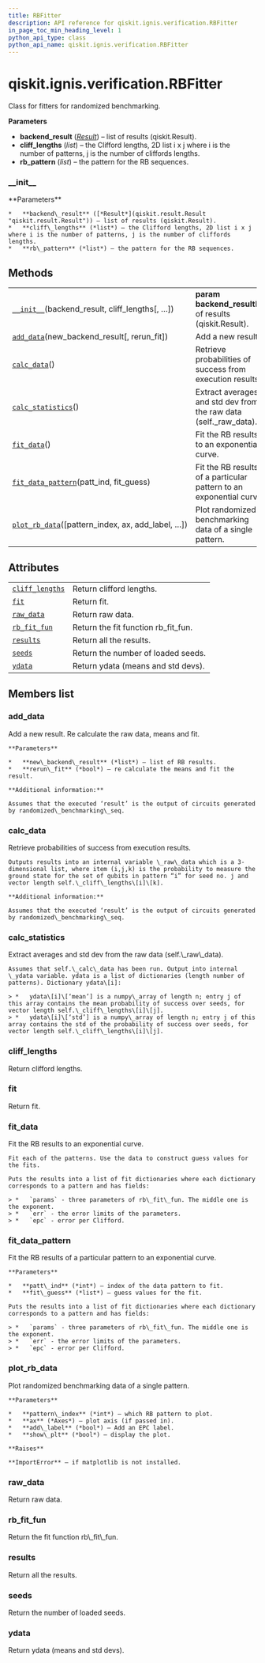 ```yaml
---
title: RBFitter
description: API reference for qiskit.ignis.verification.RBFitter
in_page_toc_min_heading_level: 1
python_api_type: class
python_api_name: qiskit.ignis.verification.RBFitter
---
```


<span id="qiskit-ignis-verification-rbfitter" />

# qiskit.ignis.verification.RBFitter

<Class id="qiskit.ignis.verification.RBFitter" isDedicatedPage={true} github="https://github.com/qiskit-community/qiskit-ignis/tree/stable/0.5/qiskit/ignis/verification/randomized_benchmarking/fitters.py" signature="RBFitter(backend_result, cliff_lengths, rb_pattern=None)" modifiers="class">
  Class for fitters for randomized benchmarking.

  **Parameters**

  *   **backend\_result** ([*Result*](qiskit.result.Result "qiskit.result.Result")) – list of results (qiskit.Result).
  *   **cliff\_lengths** (*list*) – the Clifford lengths, 2D list i x j where i is the number of patterns, j is the number of cliffords lengths.
  *   **rb\_pattern** (*list*) – the pattern for the RB sequences.

  ### \_\_init\_\_

  <Function id="qiskit.ignis.verification.RBFitter.__init__" signature="__init__(backend_result, cliff_lengths, rb_pattern=None)">
    **Parameters**

    *   **backend\_result** ([*Result*](qiskit.result.Result "qiskit.result.Result")) – list of results (qiskit.Result).
    *   **cliff\_lengths** (*list*) – the Clifford lengths, 2D list i x j where i is the number of patterns, j is the number of cliffords lengths.
    *   **rb\_pattern** (*list*) – the pattern for the RB sequences.
  </Function>

  ## Methods

  |                                                                                                                                                            |                                                                     |
  | ---------------------------------------------------------------------------------------------------------------------------------------------------------- | ------------------------------------------------------------------- |
  | [`__init__`](#qiskit.ignis.verification.RBFitter.__init__ "qiskit.ignis.verification.RBFitter.__init__")(backend\_result, cliff\_lengths\[, …])            | **param backend\_result**list of results (qiskit.Result).           |
  | [`add_data`](#qiskit.ignis.verification.RBFitter.add_data "qiskit.ignis.verification.RBFitter.add_data")(new\_backend\_result\[, rerun\_fit])              | Add a new result.                                                   |
  | [`calc_data`](#qiskit.ignis.verification.RBFitter.calc_data "qiskit.ignis.verification.RBFitter.calc_data")()                                              | Retrieve probabilities of success from execution results.           |
  | [`calc_statistics`](#qiskit.ignis.verification.RBFitter.calc_statistics "qiskit.ignis.verification.RBFitter.calc_statistics")()                            | Extract averages and std dev from the raw data (self.\_raw\_data).  |
  | [`fit_data`](#qiskit.ignis.verification.RBFitter.fit_data "qiskit.ignis.verification.RBFitter.fit_data")()                                                 | Fit the RB results to an exponential curve.                         |
  | [`fit_data_pattern`](#qiskit.ignis.verification.RBFitter.fit_data_pattern "qiskit.ignis.verification.RBFitter.fit_data_pattern")(patt\_ind, fit\_guess)    | Fit the RB results of a particular pattern to an exponential curve. |
  | [`plot_rb_data`](#qiskit.ignis.verification.RBFitter.plot_rb_data "qiskit.ignis.verification.RBFitter.plot_rb_data")(\[pattern\_index, ax, add\_label, …]) | Plot randomized benchmarking data of a single pattern.              |

  ## Attributes

  |                                                                                                                         |                                       |
  | ----------------------------------------------------------------------------------------------------------------------- | ------------------------------------- |
  | [`cliff_lengths`](#qiskit.ignis.verification.RBFitter.cliff_lengths "qiskit.ignis.verification.RBFitter.cliff_lengths") | Return clifford lengths.              |
  | [`fit`](#qiskit.ignis.verification.RBFitter.fit "qiskit.ignis.verification.RBFitter.fit")                               | Return fit.                           |
  | [`raw_data`](#qiskit.ignis.verification.RBFitter.raw_data "qiskit.ignis.verification.RBFitter.raw_data")                | Return raw data.                      |
  | [`rb_fit_fun`](#qiskit.ignis.verification.RBFitter.rb_fit_fun "qiskit.ignis.verification.RBFitter.rb_fit_fun")          | Return the fit function rb\_fit\_fun. |
  | [`results`](#qiskit.ignis.verification.RBFitter.results "qiskit.ignis.verification.RBFitter.results")                   | Return all the results.               |
  | [`seeds`](#qiskit.ignis.verification.RBFitter.seeds "qiskit.ignis.verification.RBFitter.seeds")                         | Return the number of loaded seeds.    |
  | [`ydata`](#qiskit.ignis.verification.RBFitter.ydata "qiskit.ignis.verification.RBFitter.ydata")                         | Return ydata (means and std devs).    |

  ## Members list

  ### add\_data

  <Function id="qiskit.ignis.verification.RBFitter.add_data" signature="add_data(new_backend_result, rerun_fit=True)">
    Add a new result. Re calculate the raw data, means and fit.

    **Parameters**

    *   **new\_backend\_result** (*list*) – list of RB results.
    *   **rerun\_fit** (*bool*) – re calculate the means and fit the result.

    **Additional information:**

    Assumes that the executed ‘result’ is the output of circuits generated by randomized\_benchmarking\_seq.
  </Function>

  ### calc\_data

  <Function id="qiskit.ignis.verification.RBFitter.calc_data" signature="calc_data()">
    Retrieve probabilities of success from execution results.

    Outputs results into an internal variable \_raw\_data which is a 3-dimensional list, where item (i,j,k) is the probability to measure the ground state for the set of qubits in pattern “i” for seed no. j and vector length self.\_cliff\_lengths\[i]\[k].

    **Additional information:**

    Assumes that the executed ‘result’ is the output of circuits generated by randomized\_benchmarking\_seq.
  </Function>

  ### calc\_statistics

  <Function id="qiskit.ignis.verification.RBFitter.calc_statistics" signature="calc_statistics()">
    Extract averages and std dev from the raw data (self.\_raw\_data).

    Assumes that self.\_calc\_data has been run. Output into internal \_ydata variable. ydata is a list of dictionaries (length number of patterns). Dictionary ydata\[i]:

    > *   ydata\[i]\[‘mean’] is a numpy\_array of length n; entry j of this array contains the mean probability of success over seeds, for vector length self.\_cliff\_lengths\[i]\[j].
    > *   ydata\[i]\[‘std’] is a numpy\_array of length n; entry j of this array contains the std of the probability of success over seeds, for vector length self.\_cliff\_lengths\[i]\[j].
  </Function>

  ### cliff\_lengths

  <Attribute id="qiskit.ignis.verification.RBFitter.cliff_lengths">
    Return clifford lengths.
  </Attribute>

  ### fit

  <Attribute id="qiskit.ignis.verification.RBFitter.fit">
    Return fit.
  </Attribute>

  ### fit\_data

  <Function id="qiskit.ignis.verification.RBFitter.fit_data" signature="fit_data()">
    Fit the RB results to an exponential curve.

    Fit each of the patterns. Use the data to construct guess values for the fits.

    Puts the results into a list of fit dictionaries where each dictionary corresponds to a pattern and has fields:

    > *   `params` - three parameters of rb\_fit\_fun. The middle one is the exponent.
    > *   `err` - the error limits of the parameters.
    > *   `epc` - error per Clifford.
  </Function>

  ### fit\_data\_pattern

  <Function id="qiskit.ignis.verification.RBFitter.fit_data_pattern" signature="fit_data_pattern(patt_ind, fit_guess)">
    Fit the RB results of a particular pattern to an exponential curve.

    **Parameters**

    *   **patt\_ind** (*int*) – index of the data pattern to fit.
    *   **fit\_guess** (*list*) – guess values for the fit.

    Puts the results into a list of fit dictionaries where each dictionary corresponds to a pattern and has fields:

    > *   `params` - three parameters of rb\_fit\_fun. The middle one is the exponent.
    > *   `err` - the error limits of the parameters.
    > *   `epc` - error per Clifford.
  </Function>

  ### plot\_rb\_data

  <Function id="qiskit.ignis.verification.RBFitter.plot_rb_data" signature="plot_rb_data(pattern_index=0, ax=None, add_label=True, show_plt=True)">
    Plot randomized benchmarking data of a single pattern.

    **Parameters**

    *   **pattern\_index** (*int*) – which RB pattern to plot.
    *   **ax** (*Axes*) – plot axis (if passed in).
    *   **add\_label** (*bool*) – Add an EPC label.
    *   **show\_plt** (*bool*) – display the plot.

    **Raises**

    **ImportError** – if matplotlib is not installed.
  </Function>

  ### raw\_data

  <Attribute id="qiskit.ignis.verification.RBFitter.raw_data">
    Return raw data.
  </Attribute>

  ### rb\_fit\_fun

  <Attribute id="qiskit.ignis.verification.RBFitter.rb_fit_fun">
    Return the fit function rb\_fit\_fun.
  </Attribute>

  ### results

  <Attribute id="qiskit.ignis.verification.RBFitter.results">
    Return all the results.
  </Attribute>

  ### seeds

  <Attribute id="qiskit.ignis.verification.RBFitter.seeds">
    Return the number of loaded seeds.
  </Attribute>

  ### ydata

  <Attribute id="qiskit.ignis.verification.RBFitter.ydata">
    Return ydata (means and std devs).
  </Attribute>
</Class>

